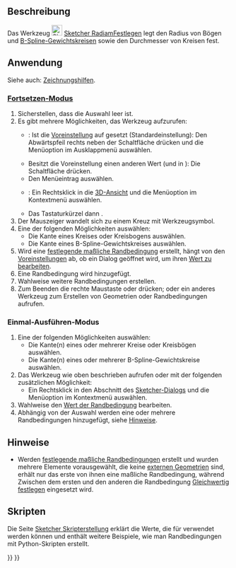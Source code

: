 <languages/>

{{Docnav/de
|[[Sketcher_ConstrainDistance/de|AbstandFestlegen]]
|[[Sketcher_ConstrainRadius/de|RadiusFestlegen]]
|[[Sketcher_Workbench/de|Sketcher]]
|IconL=Sketcher_ConstrainDistance.svg
|IconR=Sketcher_ConstrainRadius.svg
|IconC=Workbench_Sketcher.svg
}}

{{GuiCommand/de
|Name=Sketcher ConstrainRadiam
|Name/de=Sketcher RadiamFestlegen
|MenuLocation=Skizze → Randbedingungen → Radius/Durchmesser
|Workbenches=[[Sketcher_Workbench/de|Sketcher]]
|Shortcut={{KEY|K}} {{KEY|S}}
|Version=0.20
|SeeAlso=[[Sketcher_ConstrainRadius/de|Sketcher RadiusFestlegen]], [[Sketcher_ConstrainDiameter/de|Sketcher DurchmesserFestlegen]]
}}

<span id="Description"></span>
==Beschreibung==

Das Werkzeug [[Image:Sketcher_ConstrainRadiam.svg|24px]] [[Sketcher_ConstrainRadiam/de|Sketcher RadiamFestlegen]] legt den Radius von Bögen und [[Sketcher_CreateBSpline/de#Hinweise|B-Spline-Gewichtskreisen]] sowie den Durchmesser von Kreisen fest.

<span id="Usage"></span>
==Anwendung==

Siehe auch: [[Sketcher_Workbench/de#Zeichnungshilfen|Zeichnungshilfen]].

<span id="Continue_mode"></span>
===[[Sketcher_Workbench/de#Fortsetzen-Modi|Fortsetzen-Modus]]===

# Sicherstellen, dass die Auswahl leer ist.
# Es gibt mehrere Möglichkeiten, das Werkzeug aufzurufen:
#* {{Version/de|1.0}}: Ist die [[Sketcher_Preferences/de#Allgemein|Voreinstellung]] {{MenuCommand|Werkzeuge für Maßeinträge}} auf {{Value|Einzelnes Werkzeug}} gesetzt (Standardeinstellung): Den Abwärtspfeil rechts neben der Schaltfläche {{Button|[[Image:Sketcher_Dimension.svg||x16px]][[Image:Toolbar_flyout_arrow.svg|x16px]]}} drücken und die Menüoption {{MenuCommand|[[Image:Sketcher_ConstrainRadiam.svg|16px]] Radius/Durchmesser}} im Ausklappmenü auswählen.
#* Besitzt die Voreinstellung einen anderen Wert (und in {{VersionMinus/de|0.21}}): Die Schaltfläche {{Button|[[Image:Sketcher_ConstrainRadiam.svg|16px]] [[Sketcher_ConstrainRadiam/de|Radius/Durchmesser]]}} drücken.
#* Den Menüeintrag {{MenuCommand|Skizze → Randbedingungen → [[Image:Sketcher_ConstrainRadiam.svg|16px]] Radius/Durchmesser}} auswählen.
#* {{Version/de|1.0}}: Ein Rechtsklick in die [[3D_View/de|3D-Ansicht]] und die Menüoption {{MenuCommand|Maß → [[Image:Sketcher_ConstrainRadiam.svg|16px]] Radius/Durchmesser}} im Kontextmenü auswählen.
#* Das Tastaturkürzel {{KEY|K}} dann {{KEY|S}}.
# Der Mauszeiger wandelt sich zu einem Kreuz mit Werkzeugsymbol.
# Eine der folgenden Möglichkeiten auswählen:
#* Die Kante eines Kreises oder Kreisbogens auswählen.
#* Die Kante eines B-Spline-Gewichtskreises auswählen.
# Wird eine [[Sketcher_ToggleDrivingConstraint/de|festlegende maßliche Randbedingung]] erstellt, hängt von den [[Sketcher_Preferences/de#Anzeige|Voreinstellungen]] ab, ob ein Dialog geöffnet wird, um ihren [[Sketcher_Workbench/de#Randbedingungen_bearbeiten|Wert zu bearbeiten]].
# Eine Randbedingung wird hinzugefügt.
# Wahlweise weitere Randbedingungen erstellen.
# Zum Beenden die rechte Maustaste oder {{KEY|Esc}} drücken; oder ein anderes Werkzeug zum Erstellen von Geometrien oder Randbedingungen aufrufen.

<span id="Run-once_mode"></span>
===Einmal-Ausführen-Modus===

# Eine der folgenden Möglichkeiten auswählen:
#* Die Kante(n) eines oder mehrerer Kreise oder Kreisbögen auswählen.
#* Die Kante(n) eines oder mehrerer B-Spline-Gewichtskreise auswählen.
# Das Werkzeug wie oben beschrieben aufrufen oder mit der folgenden zusätzlichen Möglichkeit:
#* Ein Rechtsklick in den Abschnitt {{MenuCommand|Elemente}} des [[Sketcher_Dialog/de|Sketcher-Dialogs]] und die Menüoption {{MenuCommand|[[Image:Sketcher_ConstrainRadiam.svg|16px]] Radius/Durchmesser}} im Kontextmenü auswählen.
# Wahlweise den [[Sketcher_Workbench/de#Randbedingungen_bearbeiten|Wert der Randbedingung]] bearbeiten.
# Abhängig von der Auswahl werden eine oder mehrere Randbedingungen hinzugefügt, siehe [[#Hinweise|Hinweise]].

<span id="Notes"></span>
==Hinweise==

* Werden [[Sketcher_ToggleDrivingConstraint/de|festlegende maßliche Randbedingungen]] erstellt und wurden mehrere Elemente vorausgewählt, die keine [[Sketcher_External/de|externen Geometrien]] sind, erhält nur das erste von ihnen eine maßliche Randbedingung, während Zwischen dem ersten und den anderen die Randbedingung [[Sketcher_ConstrainEqual/de|Gleichwertig festlegen]] eingesetzt wird.

<span id="Scripting"></span>
==Skripten==

{{Code|code=
Sketch.addConstraint(Sketcher.Constraint('Radius', ArcOrCircle, App.Units.Quantity('123.0 mm')))
Sketch.addConstraint(Sketcher.Constraint('Diameter', ArcOrCircle, App.Units.Quantity('246.0 mm')))
}}

Die Seite [[Sketcher_scripting|Sketcher Skripterstellung]] erklärt die Werte, die für {{incode|ArcOrCircle}} verwendet werden können und enthält weitere Beispiele, wie man Randbedingungen mit Python-Skripten erstellt.


{{Docnav/de
|[[Sketcher_ConstrainDistance/de|AbstandFestlegen]]
|[[Sketcher_ConstrainRadius/de|RadiusFestlegen]]
|[[Sketcher_Workbench/de|Sketcher]]
|IconL=Sketcher_ConstrainDistance.svg
|IconR=Sketcher_ConstrainRadius.svg
|IconC=Workbench_Sketcher.svg
}}

{{Sketcher_Tools_navi{{#translation:}}}}
{{Userdocnavi{{#translation:}}}}